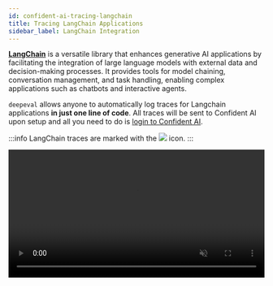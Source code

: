```yaml
---
id: confident-ai-tracing-langchain
title: Tracing LangChain Applications
sidebar_label: LangChain Integration
---
```


[**LangChain**](https://www.langchain.com/) is a versatile library that enhances generative AI applications by facilitating the integration of large language models with external data and decision-making processes. It provides tools for model chaining, conversation management, and task handling, enabling complex applications such as chatbots and interactive agents.

`deepeval` allows anyone to automatically log traces for Langchain applications **in just one line of code**. All traces will be sent to Confident AI upon setup and all you need to do is [login to Confident AI](confident-ai-introduction#login-to-confident-ai).

:::info
LangChain traces are marked with the ![](../assets/Langchain.png) icon.
:::


<video src={LangChainVideo} width="100%" autoPlay loop muted playsInline />

## Setting up the LangChain Integration

Frst, make sure you have `deepeval` and `langchain` installed.

```bash
pip install langchain deepeval
```

Next, set up the LangChain integration through `deepeval`. Simply import `deepeval` and call the `trace_langchain` function before your LangChain application.


<Tabs
  defaultValue="DeepEval"
  values={[
      { label: 'DeepEval', value: 'DeepEval', },
  ]}
>
<TabItem value="DeepEval">

```py
import deepeval

deepeval.trace_langchain()

# Your LangChain Applications
...
```

</TabItem>

</Tabs>

**Your LangChain application is now equipped to automatically log and transmit traces to Confident AI!** In addition to LangChain applications, DeepEval also supports LangChain traces as part of a larger LLM application.

:::tip
If your LLM application was built using a hybrid approach (eg., a bit of `langchain`, and bit of `llama_index`, and maybe a bit of custom LLM API calling), you'll want to consider [hybrid tracing instead.](confident-ai-tracing#full-advanced-hybrid-tracing-example)
:::

Confident AI supports **multiple LangChain trace types**. For example, when you invoke an LLM through LangChain, attributes such as token count and prompt template are automatically saved and displayed on the platform. Here are all the supported LangChain trace types:

- Chain
- Embedding
- Llm
- Retriever
- Tool
- Generic

## Example: Tracing your LangChain Application

### 1. Import and Configure Models

Begin by importing necessary modules and configure LangChain with OpenAI's GPT-3.5 Turbo and embeddings.

```python
from langchain import hub
from langchain_openai import OpenAIEmbeddings, ChatOpenAI
from langchain_chroma import Chroma
from langchain_core.runnables import RunnablePassthrough
from langchain_core.output_parsers import StrOutputParser

llm = ChatOpenAI(model="gpt-3.5-turbo-0125")
embeddings = OpenAIEmbeddings()
```

### 2. Building the Vector Store

Load web-based documents, process them into manageable chunks, and index using Chroma for efficient retrieval.

```python
from langchain_community.document_loaders import WebBaseLoader
from langchain_text_splitters import RecursiveCharacterTextSplitter

loader = WebBaseLoader(web_paths=("https://example.com/data",))
docs = loader.load()
text_splitter = RecursiveCharacterTextSplitter(chunk_size=1000, chunk_overlap=200)
splits = text_splitter.split_documents(docs)
vectorstore = Chroma.from_documents(documents=splits, embedding=embeddings)
```

### 3. Constructing the RAG Chain

Create a Retrieval-Augmented Generation chain that integrates retrieval, formatting, and generative responses.

```python
retriever = vectorstore.as_retriever()
prompt = hub.pull("rlm/rag-prompt")

def format_docs(docs):
    return "\n\n".join(doc.page_content for doc in docs)

rag_chain = (
    {"context": retriever | format_docs, "question": RunnablePassthrough()}
    | prompt
    | llm
    | StrOutputParser()
)
```

### 4. Tracing your Queries

Trace the RAG chain with DeepEval and run queries asynchronously.

```python
import deepeval

deepeval.trace_langchain()

async def main():
    queries = [...]
    responses = [rag_chain.invoke(query) for query in queries]
    return responses

import asyncio
asyncio.run(main())
```
